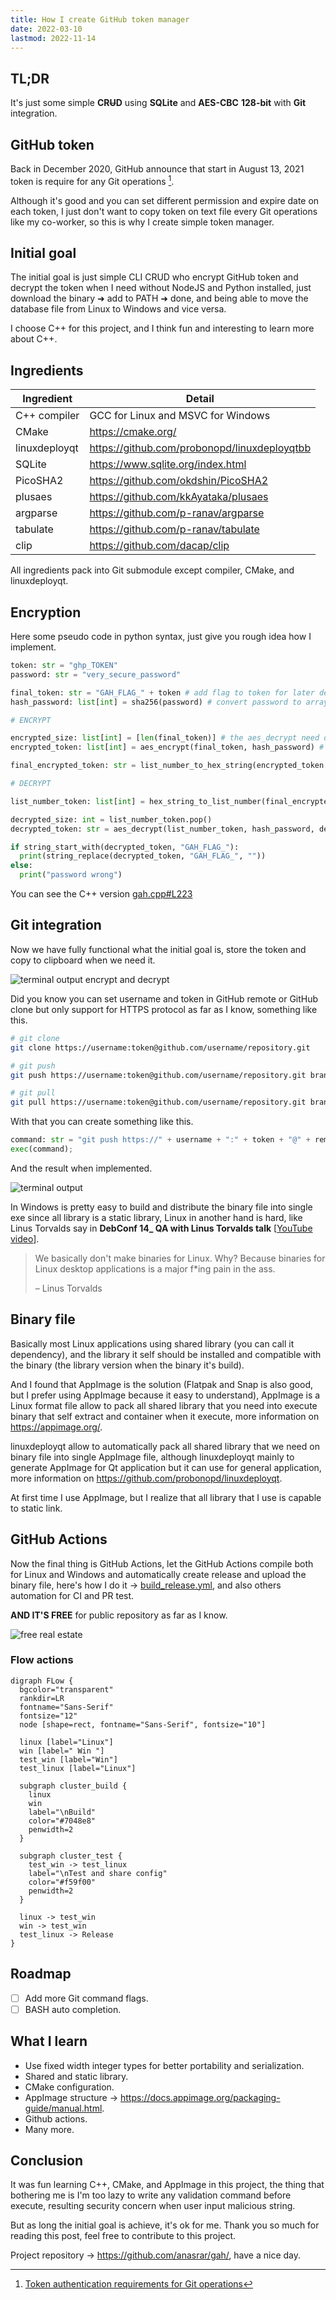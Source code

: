 ```yaml
---
title: How I create GitHub token manager
date: 2022-03-10
lastmod: 2022-11-14
---
```


## TL;DR

It's just some simple **CR~~U~~D** using **SQLite** and **AES-CBC** **128-bit** with **Git** integration.

## GitHub token

Back in December 2020, GitHub announce that start in August 13, 2021 token is require for any Git operations [^blog_post].

[^blog_post]: [Token authentication requirements for Git operations](//github.blog/2020-12-15-token-authentication-requirements-for-git-operations/)

Although it's good and you can set different permission and expire date on each token, I just don't want to copy token on text file every Git operations like my co-worker, so this is why I create simple token manager.

## Initial goal

The initial goal is just simple CLI CRUD who encrypt GitHub token and decrypt the token when I need without NodeJS and Python installed, just download the binary ➜ add to PATH ➜ done, and being able to move the database file from Linux to Windows and vice versa.

I choose C++ for this project, and I think fun and interesting to learn more about C++.

## Ingredients

| Ingredient | Detail |
| --- | --- |
| C++ compiler  | GCC for Linux and MSVC for Windows           |
| CMake         | https://cmake.org/                           |
| linuxdeployqt | https://github.com/probonopd/linuxdeployqtbb |
| SQLite        | https://www.sqlite.org/index.html            |
| PicoSHA2      | https://github.com/okdshin/PicoSHA2          |
| plusaes       | https://github.com/kkAyataka/plusaes         |
| argparse      | https://github.com/p-ranav/argparse          |
| tabulate      | https://github.com/p-ranav/tabulate          |
| clip          | https://github.com/dacap/clip                |

All ingredients pack into Git submodule except compiler, CMake, and linuxdeployqt.

## Encryption

Here some pseudo code in python syntax, just give you rough idea how I implement.

```python title="pseudo code" showLineNumbers
token: str = "ghp_TOKEN"
password: str = "very_secure_password"

final_token: str = "GAH_FLAG_" + token # add flag to token for later decrypt check
hash_password: list[int] = sha256(password) # convert password to array of number (0 - 255)

# ENCRYPT

encrypted_size: list[int] = [len(final_token)] # the aes_decrypt need original string length
encrypted_token: list[int] = aes_encrypt(final_token, hash_password) # encrypt final_token with hash_password, resulting array of number 0 - 255

final_encrypted_token: str = list_number_to_hex_string(encrypted_token + encrypted_size) # convert array number to hex string and store to database

# DECRYPT

list_number_token: list[int] = hex_string_to_list_number(final_encrypted_token)

decrypted_size: int = list_number_token.pop()
decrypted_token: str = aes_decrypt(list_number_token, hash_password, decrypted_size)

if string_start_with(decrypted_token, "GAH_FLAG_"):
  print(string_replace(decrypted_token, "GAH_FLAG_", ""))
else:
  print("password wrong")
```

You can see the C++ version [gah.cpp#L223](//github.com/anasrar/gah/blob/ee1e0de5975a7fa6cbf84694d47b0c929401a3b7/src/gah.cpp#L223)

## Git integration

Now we have fully functional what the initial goal is, store the token and copy to clipboard when we need it.

![terminal output encrypt and decrypt](//anasrar.github.io/assets/blog/how-i-create-github-token-manager/terminal-output-encrypt-decrypt.png)

Did you know you can set username and token in GitHub remote or GitHub clone but only support for HTTPS protocol as far as I know, something like this.


```bash
# git clone
git clone https://username:token@github.com/username/repository.git

# git push
git push https://username:token@github.com/username/repository.git branch

# git pull
git pull https://username:token@github.com/username/repository.git branch
```

With that you can create something like this.

```python
command: str = "git push https://" + username + ":" + token + "@" + remove_http(remote) + " " + branch;
exec(command);
```
And the result when implemented.

![terminal output](//anasrar.github.io/assets/blog/how-i-create-github-token-manager/terminal-output.png)

In Windows is pretty easy to build and distribute the binary file into single exe since all library is a static library, Linux in another hand is hard, like Linus Torvalds say in **DebConf 14_ QA with Linus Torvalds talk** [[YouTube video](https://youtu.be/5PmHRSeA2c8?t=333)].

> We basically don't make binaries for Linux. Why? Because binaries for Linux desktop applications is a major f*ing pain in the ass.
>
> – Linus Torvalds

## Binary file

Basically most Linux applications using shared library (you can call it dependency), and the library it self should be installed and compatible with the binary (the library version when the binary it's build).

And I found that AppImage is the solution (Flatpak and Snap is also good, but I prefer using AppImage because it easy to understand), AppImage is a Linux format file allow to pack all shared library that you need into execute binary that self extract and container when it execute, more information on https://appimage.org/.

linuxdeployqt allow to automatically pack all shared library that we need on binary file into single AppImage file, although linuxdeployqt mainly to generate AppImage for Qt application but it can use for general application, more information on https://github.com/probonopd/linuxdeployqt.

At first time I use AppImage, but I realize that all library that I use is capable to static link.

## GitHub Actions

Now the final thing is GitHub Actions, let the GitHub Actions compile both for Linux and Windows and automatically create release and upload the binary file, here's how I do it -> [build_release.yml](https://github.com/anasrar/gah/blob/main/.github/workflows/build_release.yml), and also others automation for CI and PR test.

**AND IT'S FREE** for public repository as far as I know.

![free real estate](//c.tenor.com/sP4SQzZ4I1AAAAAM/minecraft-free-real-estate.gif)

### Flow actions

```diagram-graphviz layout="dot"
digraph FLow {
  bgcolor="transparent"
  rankdir=LR
  fontname="Sans-Serif"
  fontsize="12"
  node [shape=rect, fontname="Sans-Serif", fontsize="10"]

  linux [label="Linux"]
  win [label=" Win "]
  test_win [label="Win"]
  test_linux [label="Linux"]

  subgraph cluster_build {
    linux
    win
    label="\nBuild"
    color="#7048e8"
    penwidth=2
  }

  subgraph cluster_test {
    test_win -> test_linux
    label="\nTest and share config"
    color="#f59f00"
    penwidth=2
  }

  linux -> test_win
  win -> test_win
  test_linux -> Release
}
```

## Roadmap

- [ ]  Add more Git command flags.
- [ ] BASH auto completion.

## What I learn

- Use fixed width integer types for better portability and serialization.
- Shared and static library.
- CMake configuration.
- AppImage structure -> https://docs.appimage.org/packaging-guide/manual.html.
- Github actions.
- Many more.

## Conclusion

It was fun learning C++, CMake, and AppImage in this project, the thing that bothering me is I'm too lazy to write any validation command before execute, resulting security concern when user input malicious string.

But as long the initial goal is achieve, it's ok for me. Thank you so much for reading this post, feel free to contribute to this project.

Project repository -> https://github.com/anasrar/gah/, have a nice day.
